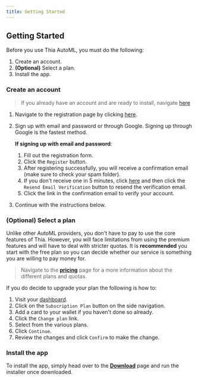 ```yaml
---
title: Getting Started
---
```


## Getting Started

Before you use Thia AutoML, you must do the following:

1. Create an account.
2. **(Optional)** Select a plan.
3. Install the app.

### Create an account

> If you already have an account and are ready to install, navigate [here][1]

1. Navigate to the registration page by clicking <a href="/../register" target="_blank" title="Register">here</a>.
2. Sign up with email and password or through Google. Signing up through Google is the fastest method.

    **If signing up with email and password**:

    1. Fill out the registration form.
    2. Click the `Register` button.
    3. After registering successfully, you will receive a confirmation email (make sure to check your spam folder).
    4. If you don't receive one in 5 minutes, click <a href="/../register" target="_blank" title="Register">here</a> and
       then click the `Resend Email Verification` button to resend the verification email.
    5. Click the link in the confirmation email to verify your account.

3. Continue with the instructions below.

### (Optional) Select a plan

Unlike other AutoML providers, you don't have to pay to use the core features of Thia. However, you will face limitations
from using the premium features and will have to deal with stricter quotas. It is **recommended** you start with the
free plan so you can decide whether our service is something you are willing to pay money for.

> Navigate to the [**pricing**][2] page for a more information about the different plans and quotas.

If you do decide to upgrade your plan the following is how to:

1. Visit your [dashboard][3].
2. Click on the `Subscription Plan` button on the side navigation.
3. Add a card to your wallet if you haven't done so already.
4. Click the `Change plan` link.
5. Select from the various plans.
6. Click `Continue`.
7. Review the changes and click `Confirm` to make the change.

### Install the app

To install the app, simply head over to the [**Download**][4] page and run the installer once downloaded.

[1]: #install-the-app 'Install'
[2]: /../pricing 'Pricing Page'
[3]: /../dashboard 'Dashboard'
[4]: /../download 'Download'
